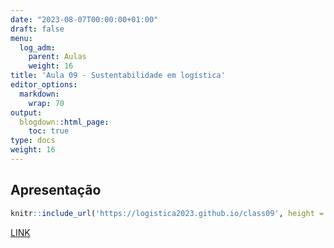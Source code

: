 ```yaml
---
date: "2023-08-07T00:00:00+01:00"
draft: false
menu:
  log_adm:
    parent: Aulas
    weight: 16
title: 'Aula 09 - Sustentabilidade em logística'
editor_options: 
  markdown: 
    wrap: 70
output: 
  blogdown::html_page:
    toc: true
type: docs
weight: 16
---
```


## Apresentação

```r
knitr::include_url('https://logistica2023.github.io/class09', height = "400px")
```

[LINK](https://logistica2023.github.io/class09)

